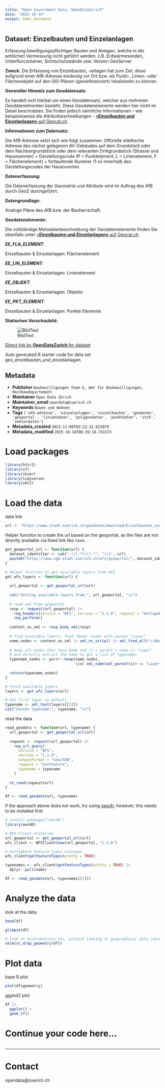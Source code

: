 ```yaml
---
title: "Open Government Data, OpenDataZurich"
date: "2025-10-19"
output: html_document
---
```


## Dataset: Einzelbauten und Einzelanlagen

Erfassung bewilligungspflichtiger Bauten und Anlagen, welche in der amtlichen Vermessung nicht geführt werden. z.B. Erdwärmesonden, Unterflurcontainer, Sichtschutzwände usw. Version GeoServer

**Zweck**: Die Erfassung von Einzelbauten, -anlagen hat zum Ziel, diese aufgrund einer AfB-Adresse eindeutig vor Ort bzw. als Punkt-, Linien- oder Flächenobjekt auf den GIS-Plänen (georeferenziert) lokalisieren zu können.

**Genereller Hinweis zum Geodatensatz:**

Es handelt sich hierbei um einen Geodatensatz, welcher aus mehreren Geodatenelmenten besteht. Diese Geodatenelemente werden hier nicht im Detail beschrieben. Sie finden jedoch sämtliche Informationen - wie beispielsweise die Attributbeschreibungen - [«**Einzelbauten und Einzelanlagen»** auf Geocat.ch](https://www.geocat.ch/geonetwork/srv/ger/catalog.search#/metadata/8b263206-2841-49ba-8c54-b0c80b9c6cb4).
			   

**Informationen zum Datensatz:**

Die AfB-Adresse setzt sich wie folgt zusammen:
Offizielle städtische Adresse des nächst gelegenen AV-Gebäudes auf dem Grundstück oder dem Nachbargrundstück oder dem relevanten Drittgrundstück (Strasse und Hausnummer) + Darstellungscode (P = Punktelement, L = Linienelement, F = Flächenelement) + fortlaufende Nummer (1-n) innerhalb des Darstellungscodes der Hausnummer.

**Datenerfassung:**

Die Datenerfassung der Geometrie und Attribute wird im Auftrag des AfB durch GeoZ durchgeführt. 

**Datengrundlage:**

Analoge Pläne des AfB bzw. der Bauherrschaft.

**Geodatenelemente:**

Die vollständige Metadatenbeschreibung der Geodatenelemente finden Sie ebenfalls unter [«**Einzelbauten und Einzelanlagen»** auf Geocat.ch](https://www.geocat.ch/geonetwork/srv/ger/md.viewer#/full_view/8b263206-2841-49ba-8c54-b0c80b9c6cb4).

***EE_FLA_ELEMENT***: 

Einzelbauten &amp; Einzelanlagen: Flächenelement 


***EE_LIN_ELEMENT***: 

Einzelbauten &amp; Einzelanlagen: Linienelement 


***EE_OBJEKT***: 

Einzelbauten &amp; Einzelanlagen: Objekte 


***EE_PKT_ELEMENT***: 

Einzelbauten &amp; Einzelanlagen: Punkte Elemente 




**Statisches Vorschaubild:**

![BildText](https://www.gis.stadt-zuerich.ch/zueriplan_docs/geocat/8b263206-2841-49ba-8c54-b0c80b9c6cb4.png)



[Direct link by **OpenDataZurich** for dataset](https://data.stadt-zuerich.ch/dataset/geo_einzelbauten_und_einzelanlagen)

Auto generated R starter code for data set geo_einzelbauten_und_einzelanlagen.

## Metadata

- **Publisher** `Baubewilligungen Team 4, Amt für Baubewilligungen, Hochbaudepartement`
- **Maintainer** `Open Data Zürich`
- **Maintainer_email** `opendata@zuerich.ch`
- **Keywords** `Bauen und Wohnen`
- **Tags** `['afb-adresse', 'einzelanlagen', 'einzelbauten', 'geodaten', 'geoportal', 'liniendaten', 'polygondaten', 'punktdaten', 'stzh', 'vektordaten']`
- **Metadata_created** `2023-11-06T03:22:31.622079`
- **Metadata_modified** `2025-10-18T06:39:18.761573`


# Load packages

```r
library(httr2)
library(sf)
library(skimr)
library(tidyverse)
library(xml2)
```

# Load the data

data link
```r
url <- "https://www.stadt-zuerich.ch/geodaten/download/Einzelbauten_und_Einzelanlagen?format=geojson_link"
```


Helper function to create the url based on the geoportal, as the files are not directly available via fixed link like csvs.
```r
get_geoportal_url <- function(url) {
  dataset_identifier <- sub(".*/(.*)\\?.*", "\\1", url)
  paste0("https://www.ogd.stadt-zuerich.ch/wfs/geoportal/", dataset_identifier)
}
```

```r
# Helper function to get available layers from WFS
get_wfs_layers <- function(url) {
  
  url_geoportal <- get_geoportal_url(url)
  
  cat("Getting available layers from:", url_geoportal, "\n")
  
  # read xml from geoportal
  resp <- request(url_geoportal) |> 
    req_headers(service = "WFS", version = "1.1.0", request = "GetCapabilities") |> 
    req_perform()
  
  content_as_xml <- resp_body_xml(resp)
  
  # find available layers: find "Name" nodes with parent "Layer"
  name_nodes <- content_as_xml |> xml_ns_strip() |> xml_find_all("//Name")
  
  # keep all nodes that have Name and it's parent's name is "Layer"
  # and directly extract the name to get a list of typenames
  typename_nodes <- purrr::keep(name_nodes,
                                \(x) xml_name(xml_parent(x)) == "Layer")
  
  return(typename_nodes)
}

# Fetch available layers
layers <- get_wfs_layers(url)

# Set first layer as default
typename <- xml_text(layers[[1]])
cat("Chosen typename:", typename, "\n")
```

read the data
```r
read_geodata <- function(url, typename) {
  url_geoportal <- get_geoportal_url(url)
  
  request <- request(url_geoportal) |>
    req_url_query(
      service = "WFS",
      version = "1.1.0",
      outputFormat = "GeoJSON",
      request = "GetFeature",
      typename = typename
    )
  
  st_read(request$url)
}

df <- read_geodata(url, typename)
```

if the approach above does not work, try using [ows4r](https://eblondel.github.io/ows4R/); however, this needs to be installed first
```r
# install.packages("ows4R")
library(ows4R)

# WFS-Client erstellen
url_geoportal <- get_geoportal_url(url)
wfs_client <- WFSClient$new(url_geoportal, "1.1.0")

# Verfügbare Feature-Typen anzeigen
wfs_client$getFeatureTypes(pretty = TRUE)

typenames <- wfs_client$getFeatureTypes(pretty = TRUE) |> 
  dplyr::pull(name)

df <- read_geodata(url, typenames[[1]])
```

# Analyze the data

look at the data
```r
head(df)
```

```r
glimpse(df)
```

```r
# look at distributions etc. without looking at geographical data (skim cannot deal with geometries)
skim(st_drop_geometry(df))
```

# Plot data

base R plot
```r
plot(df$geometry)
```

ggplot2 plot
```r
df |>
  ggplot() +
  geom_sf()
```

# Continue your code here...

```r

```

------------------------------------------------------------------------

# Contact

opendata@zuerich.ch
